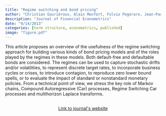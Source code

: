 ```yaml
---
title: "Regime switching and bond pricing"
author: "Christian Gouriéroux, Alain Monfort, Fulvio Pegoraro, Jean-Paul Renne"
description: "Journal of Financial Econometrics"
date: "9/14/2013"
categories: [term structure, econometrics, published]
image: "figure.pdf"
---
```


<!-- description: "Affine Term Structure Model that provides non-negative yields and is able to accommodate a short-term rate that stays at the zero lower bound (ZLB) for extended periods of time." -->

<!-- subtitle: -->

<!-- image: "figure.jpeg" -->


This article proposes an overview of the usefulness of the regime switching approach for building various kinds of bond pricing models and of the roles played by the regimes in these models. Both default-free and defaultable bonds are considered. The regimes can be used to capture stochastic drifts and/or volatilities, to represent discrete target rates, to incorporate business cycles or crises, to introduce contagion, to reproduce zero lower bound spells, or to evaluate the impact of standard or nonstandard monetary policies. From a technical point of view, we stress the key role of Markov chains, Compound Autoregressive (Car) processes, Regime Switching Car processes and multihorizon Laplace transforms. 


```{=html}
<div  style="margin: 30px; text-align: center;">
<a class="btn btn-primary" href="https://doi.org/10.1093/jjfinec/nbt019" role="button" target="_blank" style="padding: 5px 5px;">Link to journal's website</a>
</div>
```

<!-- In order to have bibtex in place of R code, add in front matter: -->
<!-- format: -->
<!--   html: -->
<!--     code-fold: true -->
<!--     code-summary: "Bibtex" -->

<!-- ```{r essai, eval=FALSE} -->
<!-- article = { -->
<!--   author = {JPR}, -->
<!--   year=2010 -->
<!-- } -->
<!-- ``` -->
